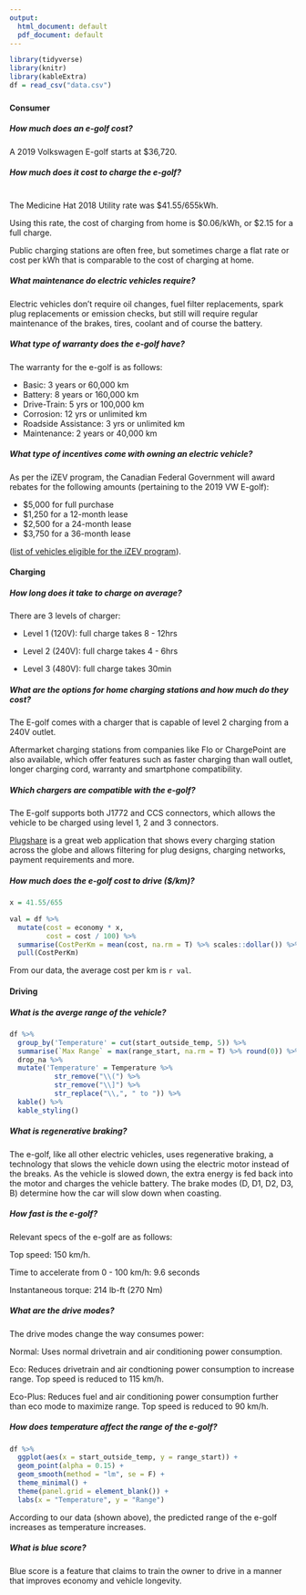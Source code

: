 ```yaml
---
output:
  html_document: default
  pdf_document: default
---
```


```r
library(tidyverse)
library(knitr)
library(kableExtra)
df = read_csv("data.csv")
```

### {.tabset}

#### Consumer {.tabset .tabset-fade .tabset-dropdown}

##### How much does an e-golf cost?

A 2019 Volkswagen E-golf starts at $36,720.

##### How much does it cost to charge the e-golf?

<br>
The Medicine Hat 2018 Utility rate was $41.55/655kWh.

Using this rate, the cost of charging from home is \$0.06/kWh, or \$2.15 for a full charge.

Public charging stations are often free, but sometimes charge a flat rate or cost per kWh that is comparable to the cost of charging at home.

##### What maintenance do electric vehicles require?

Electric vehicles don't require oil changes, fuel filter replacements, spark plug replacements or emission checks, but still will require regular maintenance of the brakes, tires, coolant and of course the battery.

##### What type of warranty does the e-golf have?

The warranty for the e-golf is as follows:

- Basic: 3 years or 60,000 km
- Battery: 8 years or 160,000 km
- Drive-Train: 5 yrs or 100,000 km
- Corrosion: 12 yrs or unlimited km
- Roadside Assistance: 3 yrs or unlimited km 
- Maintenance: 2 years or 40,000 km

##### What type of incentives come with owning an electric vehicle?

As per the iZEV program, the Canadian Federal Government will award rebates for the following amounts (pertaining to the 2019 VW E-golf):

 - \$5,000 for full purchase 
 - \$1,250 for a 12-month lease 
 - \$2,500 for a 24-month lease 
 - \$3,750 for a 36-month lease 
 
 ([list of vehicles eligible for the iZEV program](https://www.tc.gc.ca/en/services/road/innovative-technologies/list-eligible-vehicles-under-izev-program.html)).

#### Charging {.tabset .tabset-fade .tabset-dropdown}

##### How long does it take to charge on average?

There are 3 levels of charger:

- Level 1 (120V): full charge takes 8 - 12hrs

- Level 2 (240V): full charge takes 4 - 6hrs

- Level 3 (480V): full charge takes 30min

##### What are the options for home charging stations and how much do they cost?

The E-golf comes with a charger that is capable of level 2 charging from a 240V outlet.

Aftermarket charging stations from companies like Flo or ChargePoint are also available, which offer features such as faster charging than wall outlet, longer charging cord, warranty and smartphone compatibility.

##### Which chargers are compatible with the e-golf?

The E-golf supports both J1772 and CCS connectors, which allows the vehicle to be charged using level 1, 2 and 3 connectors.

[Plugshare](https://www.plugshare.com/) is a great web application that shows every charging station across the globe and allows filtering for plug designs, charging networks, payment requirements and more.

##### How much does the e-golf cost to drive ($/km)?

```r

x = 41.55/655

val = df %>% 
  mutate(cost = economy * x,
         cost = cost / 100) %>% 
  summarise(CostPerKm = mean(cost, na.rm = T) %>% scales::dollar()) %>% 
  pull(CostPerKm)
```
From our data, the average cost per km is `r val`.

#### Driving {.tabset .tabset-fade .tabset-dropdown}

##### What is the averge range of the vehicle?

```r
df %>% 
  group_by('Temperature' = cut(start_outside_temp, 5)) %>% 
  summarise(`Max Range` = max(range_start, na.rm = T) %>% round(0)) %>% 
  drop_na %>%
  mutate('Temperature' = Temperature %>% 
           str_remove("\\(") %>% 
           str_remove("\\]") %>% 
           str_replace("\\,", " to ")) %>% 
  kable() %>% 
  kable_styling()
```

##### What is regenerative braking?

The e-golf, like all other electric vehicles, uses regenerative braking, a technology that slows the vehicle down using the electric motor instead of the breaks. As the vehicle is slowed down, the extra energy is fed back into the motor and charges the vehicle battery. The brake modes (D, D1, D2, D3, B) determine how the car will slow down when coasting.

##### How fast is the e-golf?

Relevant specs of the e-golf are as follows:

Top speed: 150 km/h.

Time to accelerate from 0 - 100 km/h: 9.6 seconds

Instantaneous torque: 214 lb-ft (270 Nm)

##### What are the drive modes?

The drive modes change the way consumes power:

Normal: Uses normal drivetrain and air conditioning power consumption.

Eco: Reduces drivetrain and air condtioning power consumption to increase range. Top speed is reduced to 115 km/h.

Eco-Plus: Reduces fuel and air conditioning power consumption further than eco mode to maximize range. Top speed is reduced to 90 km/h.

##### How does temperature affect the range of the e-golf?

```r

df %>% 
  ggplot(aes(x = start_outside_temp, y = range_start)) + 
  geom_point(alpha = 0.15) + 
  geom_smooth(method = "lm", se = F) + 
  theme_minimal() + 
  theme(panel.grid = element_blank()) + 
  labs(x = "Temperature", y = "Range")

```

According to our data (shown above), the predicted range of the e-golf increases as temperature increases.

##### What is blue score?

Blue score is a feature that claims to train the owner to drive in a manner that improves economy and vehicle longevity.


